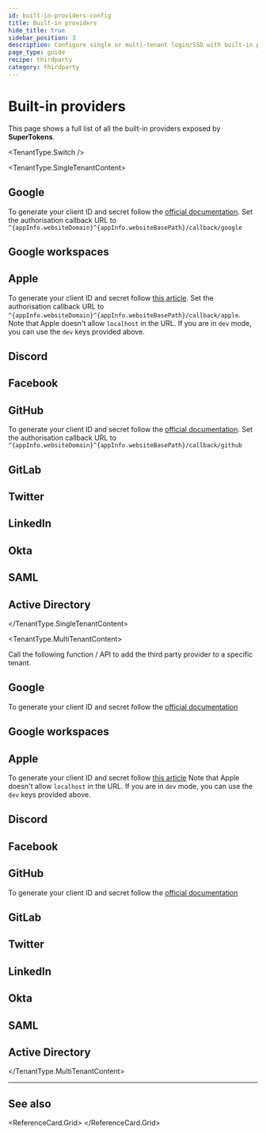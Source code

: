 ```yaml
---
id: built-in-providers-config
title: Built-in providers
hide_title: true
sidebar_position: 3
description: Configure single or multi-tenant login/SSO with built-in provider settings.
page_type: guide
recipe: thirdparty
category: thirdparty
---
```






# Built-in providers 

This page shows a full list of all the built-in providers exposed by **SuperTokens**.

<TenantType.Switch />

<TenantType.SingleTenantContent>

## Google

To generate your client ID and secret follow the [official documentation](https://support.google.com/cloud/answer/6158849?hl=en).
Set the authorisation callback URL to `^{appInfo.websiteDomain}^{appInfo.websiteBasePath}/callback/google`

<SingleTenantProviderConfigGoogle />

## Google workspaces

<SingleTenantProviderConfigGoogleWorkspaces />

## Apple

To generate your client ID and secret follow [this article](https://medium.com/identity-beyond-borders/how-to-configure-sign-in-with-apple-77c61e336003).
Set the authorisation callback URL to `^{appInfo.websiteDomain}^{appInfo.websiteBasePath}/callback/apple`.
Note that Apple doesn't allow `localhost` in the URL.
If you are in `dev` mode, you can use the `dev` keys provided above.

<SingleTenantProviderConfigApple />

## Discord

<SingleTenantProviderConfigDiscord />

## Facebook

<SingleTenantProviderConfigFacebook />

## GitHub

To generate your client ID and secret follow the [official documentation](https://docs.github.com/en/developers/apps/creating-an-oauth-app).
Set the authorisation callback URL to `^{appInfo.websiteDomain}^{appInfo.websiteBasePath}/callback/github`

<SingleTenantProviderConfigGithub />

## GitLab

<SingleTenantProviderConfigGitlab />

## Twitter

<SingleTenantProviderConfigTwitter />

## LinkedIn

<SingleTenantProviderConfigLinkedIn />

## Okta

<SingleTenantProviderConfigOkta />

## SAML

<SingleTenantProviderConfigSaml />


## Active Directory

<SingleTenantProviderConfigActiveDirectory />

</TenantType.SingleTenantContent>


<TenantType.MultiTenantContent>

Call the following function / API to add the third party provider to a specific tenant.

## Google

To generate your client ID and secret follow the [official documentation](https://support.google.com/cloud/answer/6158849?hl=en)

<MultiTenantProviderConfigGoogle />

## Google workspaces

<MultiTenantProviderConfigGoogleWorkspaces />

## Apple

To generate your client ID and secret follow [this article](https://medium.com/identity-beyond-borders/how-to-configure-sign-in-with-apple-77c61e336003)
Note that Apple doesn't allow `localhost` in the URL.
If you are in `dev` mode, you can use the `dev` keys provided above.

<MultiTenantProviderConfigApple />

## Discord

<MultiTenantProviderConfigDiscord />


## Facebook

<MultiTenantProviderConfigFacebook />


## GitHub

To generate your client ID and secret follow the [official documentation](https://docs.github.com/en/developers/apps/creating-an-oauth-app)

<MultiTenantProviderConfigGithub />


## GitLab

<MultiTenantProviderConfigGitlab />


## Twitter

<MultiTenantProviderConfigTwitter />


## LinkedIn

<MultiTenantProviderConfigLinkedIn />


## Okta

<MultiTenantProviderConfigOkta />


## SAML

<MultiTenantProviderConfigSaml />

## Active Directory

<MultiTenantProviderConfigActiveDirectory />


</TenantType.MultiTenantContent>


---

## See also

<ReferenceCard.Grid>
  <ReferenceCard href="/docs/authentication/social/custom-providers" label="Custom providers" />
  <ReferenceCard href="/docs/authentication/social/add-multiple-clients-for-the-same-provider" label="Multiple clients on the same provider" />
  <ReferenceCard href="/docs/authentication/social/custom-invite-flow" label="Invite based sign up" />
  <ReferenceCard href="/docs/authentication/social/hooks-and-overrides" label="Hooks and overrides" />
</ReferenceCard.Grid>
